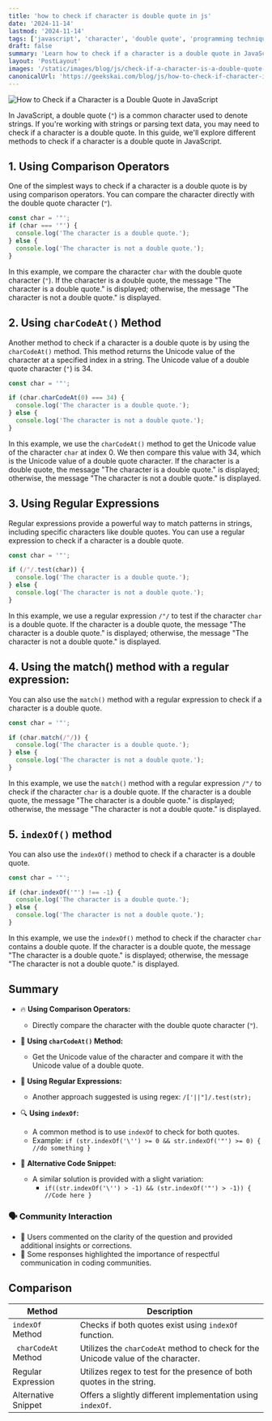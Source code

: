 ```yaml
---
title: 'how to check if character is double quote in js'
date: '2024-11-14'
lastmod: '2024-11-14'
tags: ['javascript', 'character', 'double quote', 'programming techniques']
draft: false
summary: 'Learn how to check if a character is a double quote in JavaScript using various methods, including comparison operators, charCodeAt(), and regular expressions.'
layout: 'PostLayout'
images: '/static/images/blog/js/check-if-a-character-is-a-double-quote-in-js.png'
canonicalUrl: 'https://geekskai.com/blog/js/how-to-check-if-character-is-double-quote-javascript/'
---
```


![How to Check if a Character is a Double Quote in JavaScript](/static/images/blog/js/check-if-a-character-is-a-double-quote-in-js.png)

In JavaScript, a double quote (`"`) is a common character used to denote strings. If you're working with strings or parsing text data, you may need to check if a character is a double quote. In this guide, we'll explore different methods to check if a character is a double quote in JavaScript.

## 1. Using Comparison Operators

One of the simplest ways to check if a character is a double quote is by using comparison operators. You can compare the character directly with the double quote character (`"`).

```javascript
const char = '"';
if (char === '"') {
  console.log('The character is a double quote.');
} else {
  console.log('The character is not a double quote.');
}
```

In this example, we compare the character `char` with the double quote character (`"`). If the character is a double quote, the message "The character is a double quote." is displayed; otherwise, the message "The character is not a double quote." is displayed.

## 2. Using `charCodeAt()` Method

Another method to check if a character is a double quote is by using the `charCodeAt()` method. This method returns the Unicode value of the character at a specified index in a string. The Unicode value of a double quote character (`"`) is 34.

```javascript
const char = '"';

if (char.charCodeAt(0) === 34) {
  console.log('The character is a double quote.');
} else {
  console.log('The character is not a double quote.');
}
```

In this example, we use the `charCodeAt()` method to get the Unicode value of the character `char` at index 0. We then compare this value with 34, which is the Unicode value of a double quote character. If the character is a double quote, the message "The character is a double quote." is displayed; otherwise, the message "The character is not a double quote." is displayed.

## 3. Using Regular Expressions

Regular expressions provide a powerful way to match patterns in strings, including specific characters like double quotes. You can use a regular expression to check if a character is a double quote.

```javascript
const char = '"';

if (/"/.test(char)) {
  console.log('The character is a double quote.');
} else {
  console.log('The character is not a double quote.');
}
```

In this example, we use a regular expression `/"/` to test if the character `char` is a double quote. If the character is a double quote, the message "The character is a double quote." is displayed; otherwise, the message "The character is not a double quote." is displayed.


## 4. Using the match() method with a regular expression:

You can also use the `match()` method with a regular expression to check if a character is a double quote.

```javascript
const char = '"';

if (char.match(/"/)) {
  console.log('The character is a double quote.');
} else {
  console.log('The character is not a double quote.');
}
```

In this example, we use the `match()` method with a regular expression `/"/` to check if the character `char` is a double quote. If the character is a double quote, the message "The character is a double quote." is displayed; otherwise, the message "The character is not a double quote." is displayed.


## 5. `indexOf()` method
You can also use the `indexOf()` method to check if a character is a double quote.

```javascript
const char = '"';

if (char.indexOf('"') !== -1) {
  console.log('The character is a double quote.');
} else {
  console.log('The character is not a double quote.');
}
```

In this example, we use the `indexOf()` method to check if the character `char` contains a double quote. If the character is a double quote, the message "The character is a double quote." is displayed; otherwise, the message "The character is not a double quote." is displayed.

## Summary

- 🔥 **Using Comparison Operators:**
    - Directly compare the character with the double quote character (`"`).

- 🌟 **Using `charCodeAt()` Method:**
    - Get the Unicode value of the character and compare it with the Unicode value of a double quote.

- 🔄 **Using Regular Expressions:**
  - Another approach suggested is using regex: `/['||"]/.test(str);`

- 🔍 **Using `indexOf`:** 
  - A common method is to use `indexOf` to check for both quotes.
  - Example: `if (str.indexOf('\'') >= 0 && str.indexOf('"') >= 0) { //do something }`
  
- 📜 **Alternative Code Snippet:**
  - A similar solution is provided with a slight variation: 
    - `if((str.indexOf('\'') > -1) && (str.indexOf('"') > -1)) { //Code here }`

### 🗣️ Community Interaction
- 💬 Users commented on the clarity of the question and provided additional insights or corrections.
- 👥 Some responses highlighted the importance of respectful communication in coding communities.


## Comparison

| Method                | Description                                                                 |
|-----------------------|-----------------------------------------------------------------------------|
| `indexOf` Method      | Checks if both quotes exist using `indexOf` function.  |
|` charCodeAt` Method  | Utilizes the `charCodeAt` method to check for the Unicode value of the character. |
| Regular Expression     | Utilizes regex to test for the presence of both quotes in the string.     |
| Alternative Snippet   | Offers a slightly different implementation using `indexOf`.                |
